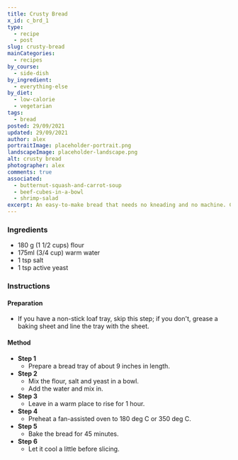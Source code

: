 ```yaml
---
title: Crusty Bread
x_id: c_brd_1
type:
  - recipe
  - post
slug: crusty-bread
mainCategories: 
  - recipes
by_course:
  - side-dish
by_ingredient:
  - everything-else
by_diet:
  - low-calorie
  - vegetarian
tags:
  - bread
posted: 29/09/2021
updated: 29/09/2021
author: alex
portraitImage: placeholder-portrait.png
landscapeImage: placeholder-landscape.png
alt: crusty bread
photographer: alex
comments: true
associated: 
  - butternut-squash-and-carrot-soup
  - beef-cubes-in-a-bowl
  - shrimp-salad
excerpt: An easy-to-make bread that needs no kneading and no machine. Crusty on the outside, dense and tasty on the inside.
---
```


<Ingredients>

### Ingredients
    
  - 180 g (1 1/2 cups) flour
  - 175ml (3/4 cup) warm water
  - 1 tsp salt
  - 1 tsp active yeast

</Ingredients>

<Instructions>

### Instructions

#### Preparation

  - If you have a non-stick loaf tray, skip this step; if you don't, grease a baking sheet and line the tray with the sheet.

#### Method

  - **Step 1**
    - Prepare a bread tray of about 9 inches in length.    
  - **Step 2**
    - Mix the flour, salt and yeast in a bowl.
    - Add the water and mix in.
  - **Step 3**
    - Leave in a warm place to rise for 1 hour.
  - **Step 4**
    - Preheat a fan-assisted oven to 180 deg C or 350 deg C.
  - **Step 5**
    - Bake the bread for 45 minutes.
  - **Step 6**
    - Let it cool a little before slicing.

</Instructions>



